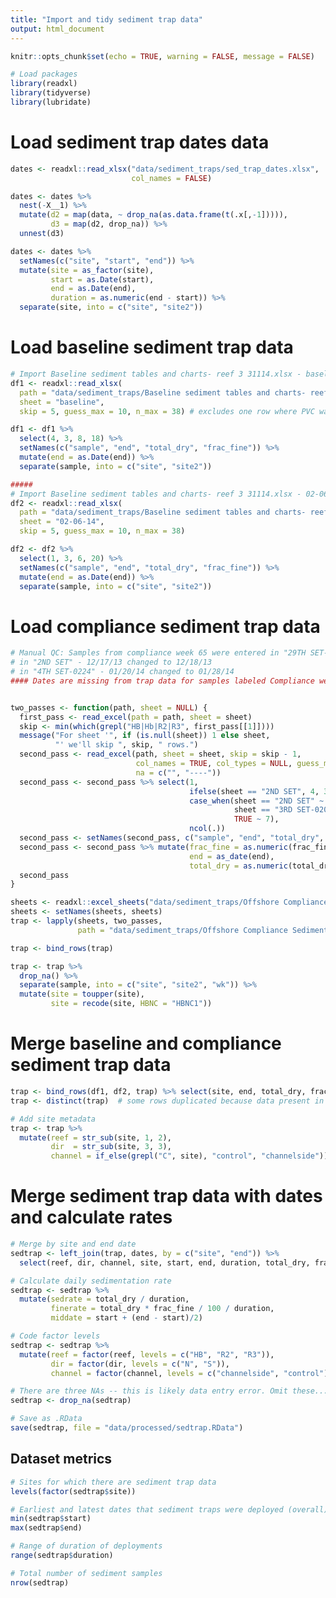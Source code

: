 ```yaml
---
title: "Import and tidy sediment trap data"
output: html_document
---
```



```r
knitr::opts_chunk$set(echo = TRUE, warning = FALSE, message = FALSE)

# Load packages
library(readxl)
library(tidyverse)
library(lubridate)
```


# Load sediment trap dates data
```r
dates <- readxl::read_xlsx("data/sediment_traps/sed_trap_dates.xlsx",
                           col_names = FALSE)

dates <- dates %>%
  nest(-X__1) %>%
  mutate(d2 = map(data, ~ drop_na(as.data.frame(t(.x[,-1])))),
         d3 = map(d2, drop_na)) %>%
  unnest(d3)

dates <- dates %>%
  setNames(c("site", "start", "end")) %>%
  mutate(site = as_factor(site),
         start = as.Date(start),
         end = as.Date(end),
         duration = as.numeric(end - start)) %>%
  separate(site, into = c("site", "site2"))
```


# Load baseline sediment trap data
```r
# Import Baseline sediment tables and charts- reef 3 31114.xlsx - baseline
df1 <- readxl::read_xlsx(
  path = "data/sediment_traps/Baseline sediment tables and charts- reef 3 31114.xlsx",
  sheet = "baseline",
  skip = 5, guess_max = 10, n_max = 38) # excludes one row where PVC was found in bottle...

df1 <- df1 %>% 
  select(4, 3, 8, 18) %>%
  setNames(c("sample", "end", "total_dry", "frac_fine")) %>%
  mutate(end = as.Date(end)) %>%
  separate(sample, into = c("site", "site2"))

#####
# Import Baseline sediment tables and charts- reef 3 31114.xlsx - 02-06-14
df2 <- readxl::read_xlsx(
  path = "data/sediment_traps/Baseline sediment tables and charts- reef 3 31114.xlsx",
  sheet = "02-06-14",
  skip = 5, guess_max = 10, n_max = 38)

df2 <- df2 %>%
  select(1, 3, 6, 20) %>%
  setNames(c("sample", "end", "total_dry", "frac_fine")) %>%
  mutate(end = as.Date(end)) %>%
  separate(sample, into = c("site", "site2"))
```

# Load compliance sediment trap data
```r
# Manual QC: Samples from compliance week 65 were entered in "29TH SET-0228" worksheet with a date of Jan 13, 2015, but should have been Feb 13, 2015 -- manually corrected in Excel.
# in "2ND SET" - 12/17/13 changed to 12/18/13
# in "4TH SET-0224" - 01/20/14 changed to 01/28/14
#### Dates are missing from trap data for samples labeled Compliance week 70 ("C70"). Based on data in trap dates spreadsheet, we believe the end date for these to be 03/22/15 - manually changed.


two_passes <- function(path, sheet = NULL) {
  first_pass <- read_excel(path = path, sheet = sheet)
  skip <- min(which(grepl("HB|Hb|R2|R3", first_pass[[1]])))
  message("For sheet '", if (is.null(sheet)) 1 else sheet,
          "' we'll skip ", skip, " rows.")  
  second_pass <- read_excel(path, sheet = sheet, skip = skip - 1, 
                            col_names = TRUE, col_types = NULL, guess_max = 15,
                            na = c("", "----"))
  second_pass <- second_pass %>% select(1, 
                                        ifelse(sheet == "2ND SET", 4, 3), 
                                        case_when(sheet == "2ND SET" ~ 8,
                                                  sheet == "3RD SET-0206" ~ 6,
                                                  TRUE ~ 7),
                                        ncol(.))
  second_pass <- setNames(second_pass, c("sample", "end", "total_dry", "frac_fine"))
  second_pass <- second_pass %>% mutate(frac_fine = as.numeric(frac_fine),
                                        end = as_date(end),
                                        total_dry = as.numeric(total_dry))
  second_pass
}

sheets <- readxl::excel_sheets("data/sediment_traps/Offshore Compliance Sediment Trap Data Final.xlsx")
sheets <- setNames(sheets, sheets)
trap <- lapply(sheets, two_passes, 
               path = "data/sediment_traps/Offshore Compliance Sediment Trap Data Final.xlsx")

trap <- bind_rows(trap)

trap <- trap %>%
  drop_na() %>%
  separate(sample, into = c("site", "site2", "wk")) %>%
  mutate(site = toupper(site),
         site = recode(site, HBNC = "HBNC1"))
```

# Merge baseline and compliance sediment trap data
```r

trap <- bind_rows(df1, df2, trap) %>% select(site, end, total_dry, frac_fine)
trap <- distinct(trap)  # some rows duplicated because data present in multiple above spreadsheets

# Add site metadata
trap <- trap %>%
  mutate(reef = str_sub(site, 1, 2),
         dir  = str_sub(site, 3, 3),
         channel = if_else(grepl("C", site), "control", "channelside"))
```

# Merge sediment trap data with dates and calculate rates
```r
# Merge by site and end date
sedtrap <- left_join(trap, dates, by = c("site", "end")) %>%
  select(reef, dir, channel, site, start, end, duration, total_dry, frac_fine)

# Calculate daily sedimentation rate
sedtrap <- sedtrap %>%
  mutate(sedrate = total_dry / duration,
         finerate = total_dry * frac_fine / 100 / duration,
         middate = start + (end - start)/2)

# Code factor levels
sedtrap <- sedtrap %>%
  mutate(reef = factor(reef, levels = c("HB", "R2", "R3")),
         dir = factor(dir, levels = c("N", "S")),
         channel = factor(channel, levels = c("channelside", "control")))

# There are three NAs -- this is likely data entry error. Omit these...
sedtrap <- drop_na(sedtrap)

# Save as .RData
save(sedtrap, file = "data/processed/sedtrap.RData")
```

## Dataset metrics
```r
# Sites for which there are sediment trap data
levels(factor(sedtrap$site))

# Earliest and latest dates that sediment traps were deployed (overall)
min(sedtrap$start)
max(sedtrap$end)

# Range of duration of deployments
range(sedtrap$duration)

# Total number of sediment samples
nrow(sedtrap)
```

